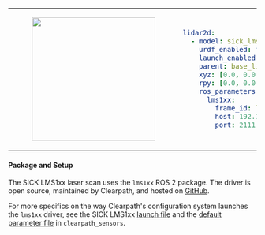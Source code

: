 <table>
<tr>
<td>
<center>
<figure>
    <img src={require("./img/sick_lms1xx.png").default} width="250" />
</figure>
</center>
</td>
<td>

```yaml
lidar2d:
  - model: sick_lms1xx
    urdf_enabled: true
    launch_enabled: true
    parent: base_link
    xyz: [0.0, 0.0, 0.0]
    rpy: [0.0, 0.0, 0.0]
    ros_parameters:
      lms1xx:
        frame_id: lidar2d_0_laser
        host: 192.168.131.20
        port: 2111
```

</td>
</tr>
</table>

#### Package and Setup

The SICK LMS1xx laser scan uses the `lms1xx` ROS 2 package. The driver is open source, maintained by Clearpath, and hosted on [GitHub](https://github.com/clearpathrobotics/lms1xx).

For more specifics on the way Clearpath's configuration system launches the `lms1xx` driver, see the SICK LMS1xx [launch file](https://github.com/clearpathrobotics/clearpath_robot/blob/main/clearpath_sensors/launch/sick_lms1xx.launch.py) and the [default parameter file](https://github.com/clearpathrobotics/clearpath_robot/blob/main/clearpath_sensors/config/sick_lms1xx.yaml) in `clearpath_sensors`.

